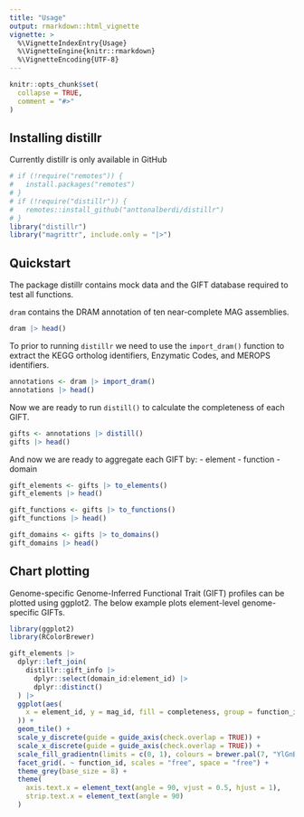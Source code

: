 ```yaml
---
title: "Usage"
output: rmarkdown::html_vignette
vignette: >
  %\VignetteIndexEntry{Usage}
  %\VignetteEngine{knitr::rmarkdown}
  %\VignetteEncoding{UTF-8}
---
```


```r
knitr::opts_chunk$set(
  collapse = TRUE,
  comment = "#>"
)
```

## Installing distillr

Currently distillr is only available in GitHub

```r
# if (!require("remotes")) {
#   install.packages("remotes")
# }
# if (!require("distillr")) {
#   remotes::install_github("anttonalberdi/distillr")
# }
library("distillr")
library("magrittr", include.only = "|>")
```

## Quickstart

The package distillr contains mock data and the GIFT database required to test all functions.

`dram` contains the DRAM annotation of ten near-complete MAG assemblies.
```r
dram |> head()
```

To prior to running `distillr` we need to use the `import_dram()` function to extract the KEGG ortholog identifiers, Enzymatic Codes, and MEROPS identifiers.

```r
annotations <- dram |> import_dram()
annotations |> head()
```

Now we are ready to run `distill()` to calculate the completeness of each GIFT.

```r
gifts <- annotations |> distill()
gifts |> head()
```

And now we are ready to aggregate each GIFT by:
- element
- function
- domain

```r
gift_elements <- gifts |> to_elements()
gift_elements |> head()

gift_functions <- gifts |> to_functions()
gift_functions |> head()

gift_domains <- gifts |> to_domains()
gift_domains |> head()
```


## Chart plotting
Genome-specific Genome-Inferred Functional Trait (GIFT) profiles can be plotted using ggplot2. The below example plots element-level genome-specific GIFTs.
```r
library(ggplot2)
library(RColorBrewer)

gift_elements |>
  dplyr::left_join(
    distillr::gift_info |>
      dplyr::select(domain_id:element_id) |>
      dplyr::distinct()
  ) |>
  ggplot(aes(
    x = element_id, y = mag_id, fill = completeness, group = function_id
  )) +
  geom_tile() +
  scale_y_discrete(guide = guide_axis(check.overlap = TRUE)) +
  scale_x_discrete(guide = guide_axis(check.overlap = TRUE)) +
  scale_fill_gradientn(limits = c(0, 1), colours = brewer.pal(7, "YlGnBu")) +
  facet_grid(. ~ function_id, scales = "free", space = "free") +
  theme_grey(base_size = 8) +
  theme(
    axis.text.x = element_text(angle = 90, vjust = 0.5, hjust = 1),
    strip.text.x = element_text(angle = 90)
  )
```
